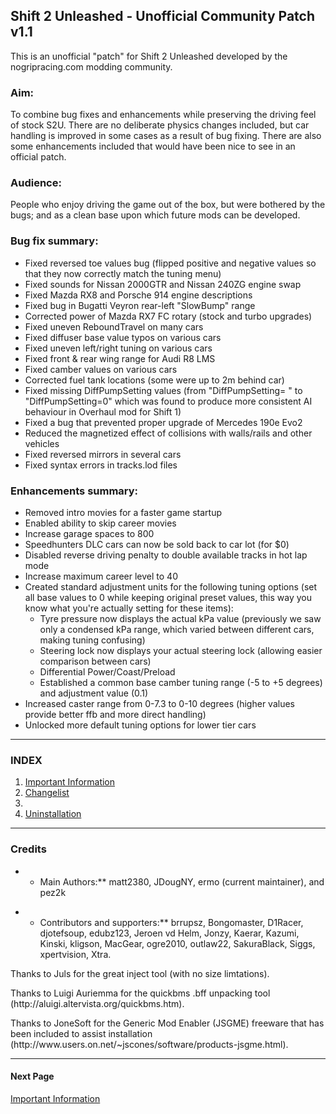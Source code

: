 == Shift 2 Unleashed - Unofficial Community Patch v1.1 ==

This is an unofficial "patch" for Shift 2 Unleashed developed by the nogripracing.com modding community. 

=== Aim: === 

To combine bug fixes and enhancements while preserving the driving feel of stock S2U. There are no deliberate physics changes included, but car handling is improved in some cases as a result of bug fixing. There are also some enhancements included that would have been nice to see in an official patch. 

=== Audience: === 

People who enjoy driving the game out of the box, but were bothered by the bugs; and as a clean base upon which future mods can be developed.

=== Bug fix summary: ===

* Fixed reversed toe values bug (flipped positive and negative values so that they now correctly match the tuning menu)
* Fixed sounds for Nissan 2000GTR and Nissan 240ZG engine swap
* Fixed Mazda RX8 and Porsche 914 engine descriptions
* Fixed bug in Bugatti Veyron rear-left "SlowBump" range
* Corrected power of Mazda RX7 FC rotary (stock and turbo upgrades)
* Fixed uneven ReboundTravel on many cars
* Fixed diffuser base value typos on various cars
* Fixed uneven left/right tuning on various cars
* Fixed front & rear wing range for Audi R8 LMS
* Fixed camber values on various cars
* Corrected fuel tank locations (some were up to 2m behind car)
* Fixed missing DiffPumpSetting values (from "DiffPumpSetting= " to "DiffPumpSetting=0" which was found to produce more consistent AI behaviour in Overhaul mod for Shift 1)
* Fixed a bug that prevented proper upgrade of Mercedes 190e Evo2
* Reduced the magnetized effect of collisions with walls/rails and other vehicles
* Fixed reversed mirrors in several cars
* Fixed syntax errors in tracks.lod files

=== Enhancements summary: ===

* Removed intro movies for a faster game startup
* Enabled ability to skip career movies
* Increase garage spaces to 800
* Speedhunters DLC cars can now be sold back to car lot (for $0)
* Disabled reverse driving penalty to double available tracks in hot lap mode
* Increase maximum career level to 40
* Created standard adjustment units for the following tuning options (set all base values to 0 while keeping original preset values, this way you know what you're actually setting for these items):
**  Tyre pressure now displays the actual kPa value (previously we saw only a condensed kPa range, which varied between different cars, making tuning confusing)
**  Steering lock now displays your actual steering lock (allowing easier comparison between cars)
**  Differential Power/Coast/Preload
**  Established a common base camber tuning range (-5 to +5 degrees) and adjustment value (0.1)
* Increased caster range from 0-7.3 to 0-10 degrees (higher values provide better ffb and more direct handling)
* Unlocked more default tuning options for lower tier cars
----

=== INDEX ===
# [[Important Information]]
# [[Changelist]]
# [[Installation|]]
# [[Uninstallation]]
----

=== Credits ===

**Main Authors:** matt2380, JDougNY, ermo (current maintainer), and pez2k

**Contributors and supporters:** brrupsz, Bongomaster, D1Racer, djotefsoup, edubz123, Jeroen vd Helm, Jonzy, Kaerar, Kazumi, Kinski, kligson, MacGear, ogre2010, outlaw22, SakuraBlack, Siggs, xpertvision, Xtra.

Thanks to Juls for the great inject tool (with no size limtations).

Thanks to Luigi Auriemma for the quickbms .bff unpacking tool (http://aluigi.altervista.org/quickbms.htm).

Thanks to JoneSoft for the Generic Mod Enabler (JSGME) freeware that has been included to assist installation (http://www.users.on.net/~jscones/software/products-jsgme.html).
----

==== Next Page ====

[[Important Information]]